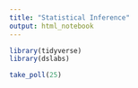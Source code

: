 ```yaml
---
title: "Statistical Inference"
output: html_notebook
---
```


```r
library(tidyverse)
library(dslabs)
```

```r
take_poll(25)
```




